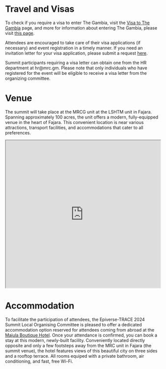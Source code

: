 
# Travel and Visas

To check if you require a visa to enter The Gambia, visit the [Visa to The Gambia](https://www.banjulairport.com/en/visa_gambia.php) page, and more for information about entering The Gambia, please visit [this page](https://www.banjulairport.com/en/things_to_know_and_visa_gambia.php#visas).

Attendees are encouraged to take care of their visa applications (if necessary) and event registration in a timely manner. If you need an invitation letter for your visa application, please submit a request [here](https://forms.office.com/Pages/ResponsePage.aspx?id=DQSIkWdsW0yxEjajBLZtrQAAAAAAAAAAAAO__R90XI1UQ0dZOUhSSUE4Q0NORFQ2SzhHR09STUtRUy4u).


Summit participants requiring a visa letter can obtain one from the HR department at hr@mrc.gm. Please note that only individuals who have registered for the event will be eligible to receive a visa letter from the organizing committee.

# Venue
The summit will take place at the MRCG unit at the LSHTM unit in Fajara. Spanning approximately 100 acres, the unit offers a modern, fully-equipped venue in the heart of Fajara. This convenient location is near various attractions, transport facilities, and accommodations that cater to all preferences. 

<iframe src="https://www.google.com/maps/d/u/0/embed?mid=1dV4ybCwRhZEXvbq5XZXWZ2cFmI_0EQ0&amp;ehbc=2E312F&amp;noprof=1" width="100%" height="480">

</iframe>

# Accommodation

To facilitate the participation of attendees, the Epiverse-TRACE 2024 Summit Local Organising Committee is pleased to offer a dedicated accommodation option reserved for attendees coming from abroad at the [Majula Boutique Hotel](https://www.majulaboutiquehotel.com/). Once your attendance is confirmed, you can book a stay at this modern, newly-built facility. Conveniently located directly opposite and only a few footsteps away from the MRC unit in Fajara (the summit venue), the hotel features views of this beautiful city on three sides and a rooftop terrace. All rooms equiped with a private bathroom, air conditioning, and fast, free Wi-Fi.
